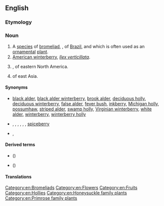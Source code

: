 ==English==
{{wikipedia}}
{{wikispecies|Symphoricarpos orbiculatus}}

===Etymology===
{{compound|coral|berry|lang=en}}

===Noun===
{{en-noun|~|coralberries}}

# A [[species]] of [[bromeliad]], {{taxlink|Aechmea fulgens|species|noshow=1|ver=161023}}, of [[Brazil]], and which is often used as an [[ornamental]] [[plant]].
# [[American winterberry]], ''[[Ilex verticillata]]''.
# {{taxlink|Symphoricarpos orbiculatus|species|noshow=1|ver=161023}}, of eastern North America.
# {{taxlink|Ardisia crenata|species|noshow=1|ver=161023}} of east Asia.

====Synonyms====
* {{sense|American winterberry}} <!--from the Wikipedia article:-->[[black alder]], [[black alder winterberry]], [[brook alder]], [[deciduous holly]], [[deciduous winterberry]], [[false alder]], [[fever bush]], [[inkberry]], [[Michigan holly]], [[possumhaw]], [[striped alder]], [[swamp holly]], [[Virginian winterberry]], [[white alder]], [[winterberry]], [[winterberry holly]]
* {{sense|Ardisia crenata}} {{l|en|Christmas berry}}, {{vern|Australian holly}}, {{vern|coral ardisia}}, {{vern|coral bush}}, {{vern|coralberry tree}}, {{vern|hen's-eyes}}, [[spiceberry]]
* {{sense|Symphiocarpus orbiculatus}} {{l|en|buckbrush}}, {{vern|Indian currant}}

====Derived terms====
* {{vern|Chenault coralberry}} ({{taxlink|Symphoricarpos × chenaultii|nothospecies|noshow=1|ver=161023}})
* {{vern|Chinese coralberry}} ({{taxlink|Symphoricarpos sinensis|species|noshow=1|ver=161023}})

====Translations====
{{trans-top|''Aechmea fulgens''}}
{{trans-mid}}
{{trans-bottom}}

{{trans-see|American winterberry}}

{{trans-see|Ardisia crenata|spiceberry}}

[[Category:en:Bromeliads]]
[[Category:en:Flowers]]
[[Category:en:Fruits]]
[[Category:en:Hollies]]
[[Category:en:Honeysuckle family plants]]
[[Category:en:Primrose family plants]]